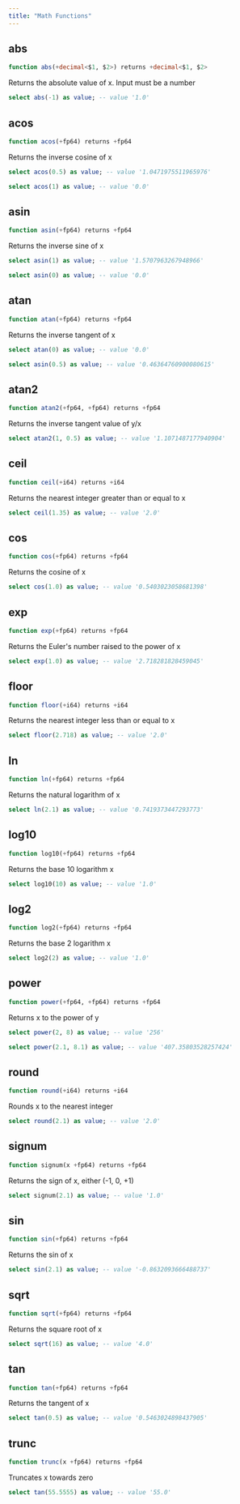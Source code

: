 ```yaml
---
title: "Math Functions"
---
```


## abs
```sql
function abs(+decimal<$1, $2>) returns +decimal<$1, $2>
```
Returns the absolute value of x. Input must be a number

```sql example.sql
select abs(-1) as value; -- value '1.0' 
```
## acos
```sql
function acos(+fp64) returns +fp64
```
Returns the inverse cosine of x

```sql example.sql
select acos(0.5) as value; -- value '1.0471975511965976' 
```
```sql example.sql
select acos(1) as value; -- value '0.0' 
```
## asin
```sql
function asin(+fp64) returns +fp64
```
Returns the inverse sine of x

```sql example.sql
select asin(1) as value; -- value '1.5707963267948966' 
```
```sql example.sql
select asin(0) as value; -- value '0.0' 
```
## atan
```sql
function atan(+fp64) returns +fp64
```
Returns the inverse tangent of x

```sql example.sql
select atan(0) as value; -- value '0.0' 
```
```sql example.sql
select asin(0.5) as value; -- value '0.46364760900080615' 
```
## atan2
```sql
function atan2(+fp64, +fp64) returns +fp64
```
Returns the inverse tangent value of y/x

```sql example.sql
select atan2(1, 0.5) as value; -- value '1.1071487177940904' 
```
## ceil
```sql
function ceil(+i64) returns +i64
```
Returns the nearest integer greater than or equal to x

```sql example.sql
select ceil(1.35) as value; -- value '2.0' 
```
## cos
```sql
function cos(+fp64) returns +fp64
```
Returns the cosine of x

```sql example.sql
select cos(1.0) as value; -- value '0.5403023058681398' 
```
## exp
```sql
function exp(+fp64) returns +fp64
```
Returns the Euler's number raised to the power of x

```sql example.sql
select exp(1.0) as value; -- value '2.718281828459045' 
```
## floor
```sql
function floor(+i64) returns +i64
```
Returns the nearest integer less than or equal to x

```sql example.sql
select floor(2.718) as value; -- value '2.0' 
```
## ln
```sql
function ln(+fp64) returns +fp64
```
Returns the natural logarithm of x

```sql example.sql
select ln(2.1) as value; -- value '0.7419373447293773' 
```
## log10
```sql
function log10(+fp64) returns +fp64
```
Returns the base 10 logarithm x

```sql example.sql
select log10(10) as value; -- value '1.0' 
```
## log2
```sql
function log2(+fp64) returns +fp64
```
Returns the base 2 logarithm x

```sql example.sql
select log2(2) as value; -- value '1.0' 
```
## power
```sql
function power(+fp64, +fp64) returns +fp64
```
Returns x to the power of y

```sql example.sql
select power(2, 8) as value; -- value '256' 
```
```sql example.sql
select power(2.1, 8.1) as value; -- value '407.35803528257424' 
```
## round
```sql
function round(+i64) returns +i64
```
Rounds x to the nearest integer

```sql example.sql
select round(2.1) as value; -- value '2.0' 
```
## signum
```sql
function signum(x +fp64) returns +fp64
```
Returns the sign of x, either (-1, 0, +1)

```sql example.sql
select signum(2.1) as value; -- value '1.0' 
```
## sin
```sql
function sin(+fp64) returns +fp64
```
Returns the sin of x

```sql example.sql
select sin(2.1) as value; -- value '-0.8632093666488737' 
```
## sqrt
```sql
function sqrt(+fp64) returns +fp64
```
Returns the square root of x

```sql example.sql
select sqrt(16) as value; -- value '4.0' 
```
## tan
```sql
function tan(+fp64) returns +fp64
```
Returns the tangent of x

```sql example.sql
select tan(0.5) as value; -- value '0.5463024898437905' 
```
## trunc
```sql
function trunc(x +fp64) returns +fp64
```
Truncates x towards zero

```sql example.sql
select tan(55.5555) as value; -- value '55.0' 
```

